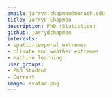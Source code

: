 ```yaml
---
email: jarryd.chapman@monash.edu
title: Jarryd Chapman
description: PhD (Statistics)
github: jarrydchapman
interests:
- spatio-temporal extremes
- climate and weather extremes
- machine learning
user_groups:
- PhD Student
- Current
image: avatar.png
---
```

